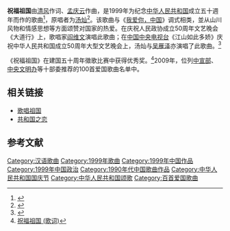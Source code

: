 '''祝福祖国'''由[[清风|清风]]作词、[[孟庆云|孟庆云]]作曲，是1999年为纪念[[中华人民共和国|中华人民共和国]]成立五十週年而作的歌曲<ref>{{Cite web |url=http://ent.people.com.cn/GB/8222/42058/14079196.html |title=祝福祖国 (歌词) |access-date=2011-08-07 |archive-date=2016-03-04 |archive-url=https://web.archive.org/web/20160304114520/http://ent.people.com.cn/GB/8222/42058/14079196.html |dead-url=no }}</ref>，原唱者为[[汤灿|汤灿]]<ref>{{Cite web|url=http://www.artsbj.com/Html/yuetanfengjing/1504298.html|title=汤灿歌声撼动雅典 欧洲联合周报头条刊载|accessdate=2018-05-09|author=|date=|work=www.artsbj.com|publisher=北京文艺网|archive-url=https://web.archive.org/web/20180509220405/http://www.artsbj.com/Html/yuetanfengjing/1504298.html|archive-date=2018-05-09|dead-url=yes}}</ref>。该歌曲与《[[我爱你，中国_(歌曲)|我爱你，中国]]》调式相类，並从山川风物和情感思想等方面颂赞对国家的热爱。在庆祝人民政协成立50周年文艺晚会《大道行》上，歌唱家[[阎维文|阎维文]]演唱此歌曲；在[[中国中央电视台|中国中央电视台]]《江山如此多娇》庆祝中华人民共和国成立50周年大型文艺晚会上，汤灿与[[吴雁泽|吴雁泽]]亦演唱了此歌曲。<ref name="sohu">{{Cite web |url=http://yule.sohu.com/80/77/earticle163617780.shtml |title=祝福祖国 (歌词) |access-date=2011-08-07 |archive-date=2005-09-15 |archive-url=https://web.archive.org/web/20050915062110/http://yule.sohu.com/80/77/earticle163617780.shtml |dead-url=no }}</ref>

《祝福祖国》在建国五十周年徵歌比赛中获得优秀奖。<ref name="sohu">[http://yule.sohu.com/80/77/earticle163617780.shtml 祝福祖国 (歌词)]</ref>2009年，位列[[中共中央宣传部|中宣部]]、[[中央文明办|中央文明办]]等十部委推荐的100首爱国歌曲名单中。

== 相关链接 ==
* [[歌唱祖国|歌唱祖国]]
* [[共和国之恋|共和国之恋]]

== 参考文献 ==
{{reflist}}

{{中宣部推荐100首爱国歌曲}}
{{放歌九十年|cat|Z祝}}
[[Category:汉语歌曲|Category:汉语歌曲]]
[[Category:1999年歌曲|Category:1999年歌曲]]
[[Category:1999年中国作品|Category:1999年中国作品]]
[[Category:1999年中国政治|Category:1999年中国政治]]
[[Category:1990年代中国歌曲作品|Category:1990年代中国歌曲作品]]
[[Category:中华人民共和国国庆节|Category:中华人民共和国国庆节]]
[[Category:中华人民共和国颂歌|Category:中华人民共和国颂歌]]
[[Category:百首爱国歌曲|Category:百首爱国歌曲]]